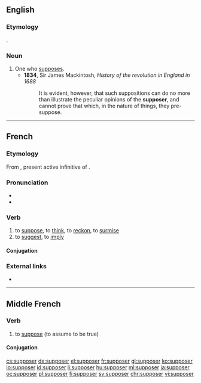 ==English==

===Etymology===
{{suffix|suppose|er|lang=en}}.

===Noun===
{{en-noun}}

# One who [[suppose]]s.
#* '''1834''', Sir James Mackintosh, ''History of the revolution in England in 1688''
#*: It is evident, however, that such suppositions can do no more than illustrate the peculiar opinions of the '''supposer''', and cannot prove that which, in the nature of things, they pre-suppose.

----

==French==

===Etymology===
From {{etyl|la|fr}} {{term|suppōnere|lang=la}}, present active infinitive of {{term|suppōnō|lang=la}}.

===Pronunciation===
* {{IPA|/sy.po.ze/|lang=fr}}
* {{audio|Fr-supposer.ogg|Audio|lang=fr}}

===Verb===
{{fr-verb}}

# to [[suppose]], to [[think]], to [[reckon]], to [[surmise]]
# to [[suggest]], to [[imply]]

====Conjugation====
{{fr-conj-er|suppos|avoir}}

===External links===
* {{R:TLFi}}

----

==Middle French==

===Verb===
{{head|frm|verb}}

# to [[suppose]] (to assume to be true)

====Conjugation====
{{frm-conj-er|suppos}}

[[cs:supposer]]
[[de:supposer]]
[[el:supposer]]
[[fr:supposer]]
[[gl:supposer]]
[[ko:supposer]]
[[io:supposer]]
[[id:supposer]]
[[li:supposer]]
[[hu:supposer]]
[[ml:supposer]]
[[ja:supposer]]
[[oc:supposer]]
[[pl:supposer]]
[[fi:supposer]]
[[sv:supposer]]
[[chr:supposer]]
[[vi:supposer]]